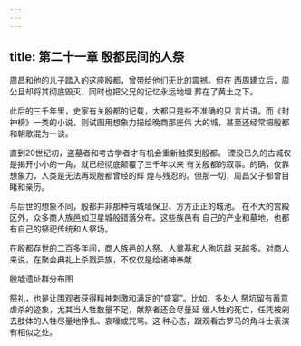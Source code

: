 ```yaml
---
---
---
```

title: 第二十一章 殷都民间的人祭
---



周昌和他的儿子踏入的这座殷都，曾带给他们无比的震撼。但在 西周建立后，周公旦却将其彻底毁灭，同时也把父兄的记忆永远地埋 葬在了黄土之下。

此后的三千年里，史家有关殷都的记载，大都只是些不准确的只 言片语。而《封神榜》一类的小说，则试图用想象力描绘晚商那座伟 大的城，甚至还经常把殷都和朝歌混为一谈。

直到20世纪初，盗墓者和考古学者才有机会重新触摸到殷都。 湮没已久的古城仅是揭开小小的一角，就已经彻底颠覆了三千年以来 有关殷都的叙事。的确，仅靠想象力，人类是无法再现殷都曾经的辉 煌与残忍的。但那一切，周昌父子都曾目睹和亲历。

与后世的想象不同，殷都并非那种有城墙保卫、方方正正的城池。 在不大的宫殿区外，众多商人族邑如卫星城般错落分布。这些族邑有 自己的产业和墓地，也都有自己的祭祀传统和人祭场。

在殷都存世的二百多年间，商人族邑的人祭、人奠基和人殉坑越 来越多。对商人来说，在聚会典礼上杀戮异族，不仅仅是给诸神奉献



殷墟遗址群分布图

祭礼，也是让围观者获得精神刺激和满足的“盛宴”。比如，多处人 祭坑留有蓄意虐杀的迹象，尤其当人牲数量不足，献祭者还会尽量延 缓人牲的死亡，任凭被剁去肢体的人牲尽量地挣扎、哀嚎或咒骂。这 种心态，跟观看古罗马的角斗士表演有相似之处。